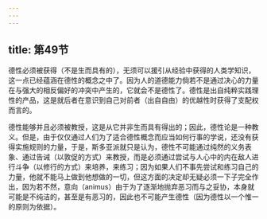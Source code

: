 ```yaml
---
---
---
```

title: 第49节
---




德性必须被获得（不是生而具有的），无须可以援引从经验中获得的人类学知识，这一点已经蕴涵在德性的概念之中了。因为人的道德能力倘若不是通过决心的力量在与强大的相反偏好的冲突中产生的，它就会不是德性了。德性是出自纯粹实践理性的产品，这是就后者在意识到自己对前者（出自自由）的优越性时获得了支配权而言的。

德性能够并且必须被教授，这是从它并非生而具有得出的；因此，德性论是一种教义。但是，由于仅仅通过人们为了适合德性概念而应当如何行事的学说，还没有获得实施规则的力量，于是，斯多亚派就只是认为，德性不可能通过纯然的义务表象、通过告诫（以敦促的方式）来教授，而是必须通过尝试与人心中的内在敌人进行斗争（以修行的方式）来培养，来练习；因为如果人们不事先尝试和练习自己的力量，他就不能马上做到他想做的一切，但这方面的决定却无疑必须一下子完全作出，因为若不然，意向（animus）由于为了逐渐地抛弃恶习而与之妥协，本身就可能是不纯洁的，甚至是有恶习的，因此也不可能产生德性（因为德性以一个惟一的原则为依据）。